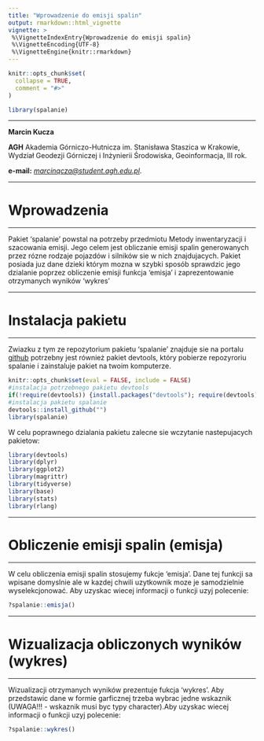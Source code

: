 ```yaml
---
title: "Wprowadzenie do emisji spalin"
output: rmarkdown::html_vignette
vignette: >
 %\VignetteIndexEntry{Wprowadzenie do emisji spalin}
 %\VignetteEncoding{UTF-8}
 %\VignetteEngine{knitr::rmarkdown}
---
```

  
```r
knitr::opts_chunk$set(
  collapse = TRUE,
  comment = "#>"
) 
```

```r
library(spalanie)
```


***
  
**Marcin Kucza**
  
**AGH** Akademia Górniczo-Hutnicza im. Stanisława Staszica w Krakowie, Wydział Geodezji Górniczej i Inżynierii Środowiska, Geoinformacja, III rok.

**e-mail:** *[marcinqcza@student.agh.edu.pl](marcinqcza@student.agh.edu.pl)*.

***
# Wprowadzenia
***
Pakiet 'spalanie' powstal na potrzeby przedmiotu  Metody inwentaryzacji i szacowania emisji. Jego celem jest obliczanie emisji spalin generowanych przez rózne rodzaje pojazdów i silników sie w nich znajdujacych. Pakiet posiada juz dane dzieki którym mozna w szybki sposób sprawdzic jego dzialanie poprzez obliczenie emisji funkcja 'emisja' i zaprezentowanie otrzymanych wyników 'wykres'
  
***
# Instalacja pakietu
***
  
Zwiazku z tym ze repozytorium pakietu 'spalanie' znajduje sie na portalu [github](https://github.com/) potrzebny jest również pakiet devtools, który pobierze repozyroriu spalanie i zainstaluje pakiet na twoim komputerze.

```r
knitr::opts_chunk$set(eval = FALSE, include = FALSE)
#instalacja potrzebnego pakietu devtools
if(!require(devtools)) {install.packages("devtools"); require(devtools)}
#instalacja pakietu spalanie
devtools::install_github("")
library(spalanie)
```

W celu poprawnego dzialania pakietu zalecne sie wczytanie nastepujacych pakietow:

```r
library(devtools)
library(dplyr)
library(ggplot2)
library(magrittr)
library(tidyverse)
library(base)
library(stats)
library(rlang)
```

***
# Obliczenie emisji spalin (emisja)
***
W celu obliczenia emisji spalin stosujemy fukcje 'emisja'. Dane tej funkcji sa wpisane domyslnie ale w kazdej chwili uzytkownik moze je samodzielnie wyselekcjonować. Aby uzyskac wiecej informacji o funkcji uzyj polecenie:

```r
?spalanie::emisja()
```


***
# Wizualizacja obliczonych wyników (wykres)
***
Wizualizacji otrzymanych wyników prezentuje fukcja 'wykres'. Aby przedstawic dane w formie garficznej trzeba wybrac jedne wskaznik (UWAGA!!! - wskaznik musi byc typy character).Aby uzyskac wiecej informacji o funkcji uzyj polecenie:

```r
?spalanie::wykres()
```
